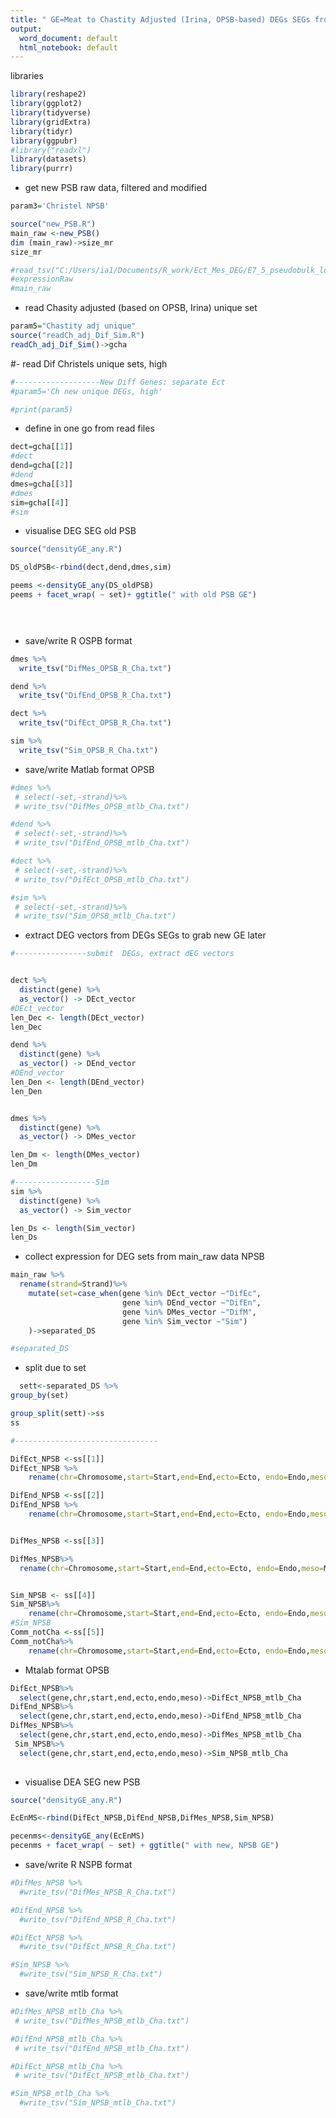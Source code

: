 ```yaml
---
title: " GE=Meat to Chastity Adjusted (Irina, OPSB-based) DEGs SEGs from NPSB; (ii) make standart format for both OPSB and NPSB, R Matlab (no set column)"
output:
  word_document: default
  html_notebook: default
---
```


libraries
```r
library(reshape2)
library(ggplot2)
library(tidyverse)
library(gridExtra)
library(tidyr)
library(ggpubr)
#library("readxl")
library(datasets)  
library(purrr)
```

- get new PSB raw data, filtered and modified
```r

param3='Christel NPSB'

source("new_PSB.R")
main_raw <-new_PSB()
dim (main_raw)->size_mr
size_mr

#read_tsv("C:/Users/ia1/Documents/R_work/Ect_Mes_DEG/E7_5_pseudobulk_log2CPM_200331.txt", col_types = cols(Chromosome = col_character())) -> expressionRaw
#expressionRaw
#main_raw

```

- read Chasity adjusted (based on OPSB, Irina) unique set


```r
param5="Chastity adj unique"
source("readCh_adj_Dif_Sim.R")
readCh_adj_Dif_Sim()->gcha

```


#- read Dif Christels unique sets, high

```r
#-------------------New Diff Genes: separate Ect 
#param5='Ch new unique DEGs, high'

#print(param5)

```
- define in one go from read files

```r
dect=gcha[[1]]
#dect
dend=gcha[[2]]
#dend
dmes=gcha[[3]]
#dmes
sim=gcha[[4]]
#sim


```
- visualise DEG SEG old PSB

```r
source("densityGE_any.R")

DS_oldPSB<-rbind(dect,dend,dmes,sim)

peems <-densityGE_any(DS_oldPSB)
peems + facet_wrap( ~ set)+ ggtitle(" with old PSB GE")


  
```
- save/write R OSPB format
```r


dmes %>%
  write_tsv("DifMes_OPSB_R_Cha.txt")

dend %>%
  write_tsv("DifEnd_OPSB_R_Cha.txt")

dect %>%
  write_tsv("DifEct_OPSB_R_Cha.txt")

sim %>%
  write_tsv("Sim_OPSB_R_Cha.txt")


```
- save/write Matlab format OPSB
```r


#dmes %>%
 # select(-set,-strand)%>%
 # write_tsv("DifMes_OPSB_mtlb_Cha.txt")

#dend %>%
 # select(-set,-strand)%>%
 # write_tsv("DifEnd_OPSB_mtlb_Cha.txt")

#dect %>%
 # select(-set,-strand)%>%
 # write_tsv("DifEct_OPSB_mtlb_Cha.txt")

#sim %>%
 # select(-set,-strand)%>%
 # write_tsv("Sim_OPSB_mtlb_Cha.txt")

```

- extract DEG vectors from DEGs SEGs to grab  new GE later
  
```r
#----------------submit  DEGs, extract dEG vectors


dect %>% 
  distinct(gene) %>% 
  as_vector() -> DEct_vector
#DEct_vector
len_Dec <- length(DEct_vector)
len_Dec

dend %>% 
  distinct(gene) %>% 
  as_vector() -> DEnd_vector
#DEnd_vector
len_Den <- length(DEnd_vector)
len_Den


dmes %>% 
  distinct(gene) %>% 
  as_vector() -> DMes_vector

len_Dm <- length(DMes_vector)
len_Dm

#------------------Sim
sim %>% 
  distinct(gene) %>% 
  as_vector() -> Sim_vector

len_Ds <- length(Sim_vector)
len_Ds


```
- collect expression for DEG sets from main_raw data NPSB

```r

main_raw %>%
  rename(strand=Strand)%>%
    mutate(set=case_when(gene %in% DEct_vector ~"DifEc",
                         gene %in% DEnd_vector ~"DifEn",
                         gene %in% DMes_vector ~"DifM",
                         gene %in% Sim_vector ~"Sim")
    )->separated_DS

#separated_DS


```

- split due to set
```r

  sett<-separated_DS %>%
group_by(set)

group_split(sett)->ss
ss

#--------------------------------

DifEct_NPSB <-ss[[1]]
DifEct_NPSB %>%
    rename(chr=Chromosome,start=Start,end=End,ecto=Ecto, endo=Endo,meso=Meso)->DifEct_NPSB

DifEnd_NPSB <-ss[[2]]
DifEnd_NPSB %>%
    rename(chr=Chromosome,start=Start,end=End,ecto=Ecto, endo=Endo,meso=Meso)->DifEnd_NPSB


DifMes_NPSB <-ss[[3]]

DifMes_NPSB%>%
  rename(chr=Chromosome,start=Start,end=End,ecto=Ecto, endo=Endo,meso=Meso)->DifMes_NPSB


Sim_NPSB <- ss[[4]]
Sim_NPSB%>%
    rename(chr=Chromosome,start=Start,end=End,ecto=Ecto, endo=Endo,meso=Meso)->Sim_NPSB
#Sim_NPSB
Comm_notCha <-ss[[5]]
Comm_notCha%>%
    rename(chr=Chromosome,start=Start,end=End,ecto=Ecto, endo=Endo,meso=Meso)->Comm_notCha_NPSB

```
- Mtalab format OPSB
```r
DifEct_NPSB%>%
  select(gene,chr,start,end,ecto,endo,meso)->DifEct_NPSB_mtlb_Cha
DifEnd_NPSB%>%
  select(gene,chr,start,end,ecto,endo,meso)->DifEnd_NPSB_mtlb_Cha
DifMes_NPSB%>%
  select(gene,chr,start,end,ecto,endo,meso)->DifMes_NPSB_mtlb_Cha
 Sim_NPSB%>%
  select(gene,chr,start,end,ecto,endo,meso)->Sim_NPSB_mtlb_Cha
     

```

 - visualise DEA SEG new PSB

```r
source("densityGE_any.R")

EcEnMS<-rbind(DifEct_NPSB,DifEnd_NPSB,DifMes_NPSB,Sim_NPSB)

pecenms<-densityGE_any(EcEnMS)
pecenms + facet_wrap( ~ set) + ggtitle(" with new, NPSB GE")


```
- save/write R NSPB format
```r


#DifMes_NPSB %>%
  #write_tsv("DifMes_NPSB_R_Cha.txt")

#DifEnd_NPSB %>%
  #write_tsv("DifEnd_NPSB_R_Cha.txt")

#DifEct_NPSB %>%
  #write_tsv("DifEct_NPSB_R_Cha.txt")

#Sim_NPSB %>%
  #write_tsv("Sim_NPSB_R_Cha.txt")

```
- save/write mtlb format
```r


#DifMes_NPSB_mtlb_Cha %>%
 # write_tsv("DifMes_NPSB_mtlb_Cha.txt")

#DifEnd_NPSB_mtlb_Cha %>%
 # write_tsv("DifEnd_NPSB_mtlb_Cha.txt")

#DifEct_NPSB_mtlb_Cha %>%
 # write_tsv("DifEct_NPSB_mtlb_Cha.txt")

#Sim_NPSB_mtlb_Cha %>%
  #write_tsv("Sim_NPSB_mtlb_Cha.txt")

```


